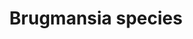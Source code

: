 ---
title: Brugmansia species
aka:
  - angel's trumpet
family_members:
  - Brugmansia × candida
  - Brugmansia suaveolens
  - Brugmansia versicolor
  - Brugmansia sanguinea
  - Brugmansia arborea
duration_chart_title: Smoked Duration of Brugmansia × candida
duration_chart:
  total: 2–6 hours
  onset: 30 seconds – 2 minutes
  coming_up: 2–5 minutes
  plateau: 10–30 minutes
  coming_down: 30–60 minutes
  after_effects: 2–6 hours
positive_effects: surreal experiences, hallucination
neutral_effects: altered sense of time, dizziness, dryness
negative_effects: delusion, nausea, loss of motor skills, anxiety, confusion, unpredictable or dangerous behaviour
dosage_table:
  title: Smoked Dosage of Dried Brugmansia × candida Leaf
  threshold: 30 mg
  light: 300 mg
  common: 1 g
  strong: 1.6 g
  heavy: 2.6+ g
--- 